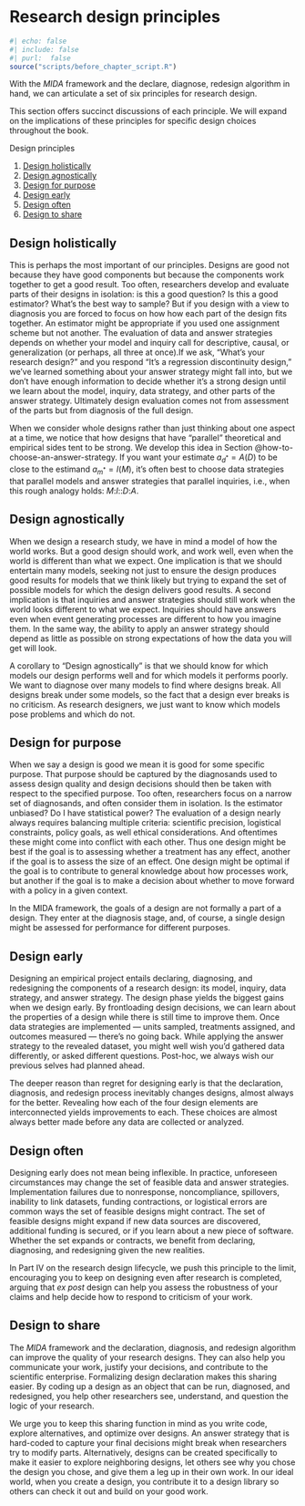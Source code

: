 # Research design principles

```r
#| echo: false
#| include: false
#| purl:  false
source("scripts/before_chapter_script.R")
```

With the *MIDA* framework and the declare, diagnose, redesign algorithm in hand, we can articulate a set of six principles for research design.

This section offers succinct discussions of each principle. We will expand on the implications of these principles for specific design choices throughout the book.


:::: {.ddbox}
::: {.ddbox-title}
Design principles
:::

1. [Design holistically](#exm-designholistically)
2. [Design agnostically](#exm-designagnostically)
3. [Design for purpose](#exm-designforpurpose)
4. [Design early](#exm-designearly)
5. [Design often](#exm-designoften)
6. [Design to share](#exm-designtoshare)

::::


::: {#exm-designholistically}

## Design holistically

This is perhaps the most important of our principles. Designs are good not because they have good components but because the components work together to get a good result. Too often, researchers develop and evaluate parts of their designs in isolation: is this a good question? Is this a good estimator? What's the best way to sample? But if you design with a view to diagnosis you are forced to focus on how how each part of the design fits together. An estimator might be appropriate if you used one assignment scheme but not another. The evaluation of data and answer strategies depends on whether your model and inquiry call for descriptive, causal, or generalization (or perhaps, all three at once).If we ask, "What's your research design?" and you respond "It's a regression discontinuity design," we've learned something about your answer strategy might fall into, but we don't have enough information to decide whether it's a strong design until we learn about the model, inquiry, data strategy, and other parts of the answer strategy. Ultimately design evaluation comes not from assessment of the parts but from diagnosis of the full design.

When we consider whole designs rather than just thinking about one aspect at a time, we notice that how designs that have "parallel" theoretical and empirical sides tent to be strong. We develop this idea in Section @how-to-choose-an-answer-strategy. If you want your estimate $a_{d^*} = A(D)$ to be close to the estimand  $a_{m^*} = I(M)$, it's often best to choose data strategies that parallel models and answer strategies that parallel inquiries, i.e., when this rough analogy holds: *M*:*I*::*D*:*A*.

:::


::: {#exm-designagnostically}

## Design agnostically

When we design a research study, we have in mind a model of how the world works. But a good design should work, and work well, even when the world is different than what we expect. One implication is that we should entertain many models, seeking not just to ensure the design produces good results for models that we think likely but trying to expand the set of possible models for which the design delivers good results. A second implication is that inquiries and answer strategies should still work when the world looks different to what we expect. Inquiries should have answers even when event generating processes are different to how you imagine them.  In the same way, the ability to apply an answer strategy should depend as little as possible on strong expectations of how the data you will get will look. 

A corollary to "Design agnostically" is that we should know for which models  our design performs well and for which models it performs poorly. We want to diagnose over many models to find where designs break. All designs break under some models, so the fact that a design ever breaks is no criticism. As research designers, we just want to know which models pose problems and which do not.

:::

::: {#exm-designforpurpose}

## Design for purpose

When we say a design is good we mean it is good for some specific purpose. That purpose should be captured by the diagnosands used to assess design quality and design decisions should then be taken with respect to the specified purpose. Too often, researchers focus on a narrow set of diagnosands, and often consider them in isolation. Is the estimator unbiased? Do I have statistical power? The evaluation of a design nearly always requires balancing multiple criteria: scientific precision, logistical constraints, policy goals, as well ethical considerations. And oftentimes these might come into conflict with each other. Thus one design might be best if the goal is to assessing whether a treatment has any effect, another if the goal is to assess the size of an effect. One design might be optimal if the goal is to contribute to general knowledge about how processes work, but another if the goal is to make a decision about whether to move forward with a policy in a given context.  

In the MIDA framework, the goals of a design are not formally a part of a design. They enter at the diagnosis stage, and, of course, a single design might be assessed for performance for different purposes.

:::


::: {#exm-designearly}

## Design early

Designing an empirical project entails declaring, diagnosing, and redesigning the components of a research design: its model, inquiry, data strategy, and answer strategy. The design phase yields the biggest gains when we design early. By frontloading design decisions, we can learn about the properties of a design while there is still time to improve them. Once data strategies are implemented --- units sampled, treatments assigned, and outcomes measured --- there's no going back. While applying the answer strategy to the revealed dataset, you might well wish you'd gathered data differently, or asked different questions. Post-hoc, we always wish our previous selves had planned ahead.

The deeper reason than regret for designing early is that the declaration, diagnosis, and redesign process inevitably changes designs, almost always for the better. Revealing how each of the four design elements are interconnected yields improvements to each. These choices are almost always better made before any data are collected or analyzed.

:::

::: {#exm-designoften}

## Design often

Designing early does not mean being inflexible. In practice, unforeseen circumstances may change the set of feasible data and answer strategies. Implementation failures due to nonresponse, noncompliance, spillovers, inability to link datasets, funding contractions, or logistical errors are common ways the set of feasible designs might contract. The set of feasible designs might expand if new data sources are discovered, additional funding is secured, or if you learn about a new piece of software. Whether the set expands or contracts, we benefit from declaring, diagnosing, and redesigning given the new realities. 

In Part IV on the research design lifecycle, we push this principle to the limit, encouraging you to keep on designing even after research is completed, arguing that *ex post* design can help you assess the robustness of your claims and help decide how to respond to criticism of your work.  

:::


::: {#exm-designtoshare}

## Design to share

The *MIDA* framework and the declaration, diagnosis, and redesign algorithm can improve the quality of your research designs. They can also help you communicate your work, justify your decisions, and contribute to the scientific enterprise. Formalizing design declaration makes this sharing easier. By coding up a design as an object that can be run, diagnosed, and redesigned, you help other researchers see, understand, and question the logic of your research. 

We urge you to keep this sharing function in mind as you write code, explore alternatives, and optimize over designs. An answer strategy that is hard-coded to capture your final decisions might break when researchers try to modify parts. Alternatively, designs can be created specifically to make it easier to explore neighboring designs, let others see why you chose the design you chose, and give them a leg up in their own work. In our ideal world, when you create a design, you contribute it to a design library so others can check it out and build on your good work.      

:::

